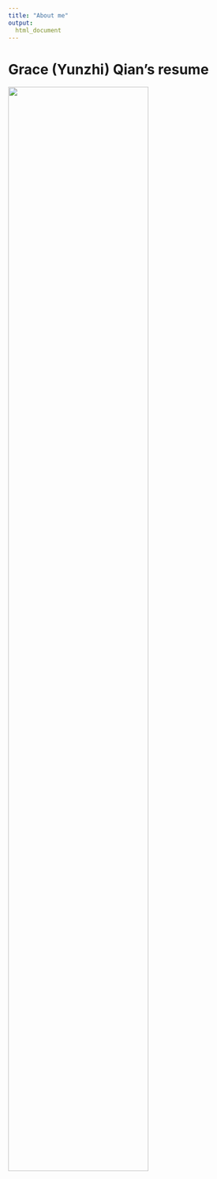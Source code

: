 ```yaml
---
title: "About me"
output: 
  html_document
---
```



# Grace (Yunzhi) Qian's resume

<img src="Resume.jpg" style="width:75%">
